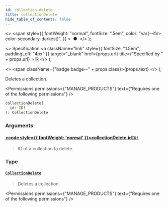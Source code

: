 ```yaml
---
id: collection-delete
title: collectionDelete
hide_table_of_contents: false
---
```


  <>
    <span
      style={{
        fontWeight: "normal",
        fontSize: ".5em",
        color: "var(--ifm-color-secondary-darkest)",
      }}
    >
      &nbsp;●&nbsp;
    </span>
  </>
);

  <>
    Specification
    <a
      className="link"
      style={{ fontSize: "1.5em", paddingLeft: "4px" }}
      target="\_blank"
      href={props.url}
      title={"Specified by " + props.url}
    >
      ⎘
    </a>
  </>
);

  <>
    <span className={"badge badge--" + props.class}>{props.text}</span>
  </>
);

Deletes a collection.

<Permissions
  permissions={"MANAGE_PRODUCTS"}
  text={"Requires one of the following permissions"}
/>

```graphql
collectionDelete(
  id: ID!
): CollectionDelete
```

### Arguments

#### [<code style={{ fontWeight: 'normal' }}>collectionDelete.<b>id</b></code>](#)<Bullet />[`ID!`](../../../api-reference/miscellaneous/scalars/id) <Badge class="secondary" text="non-null"/> <Badge class="secondary" text="scalar"/> <Badge class="secondary" text="miscellaneous"/>

> ID of a collection to delete.

### Type

#### [`CollectionDelete`](../../../api-reference/products/objects/collection-delete) <Badge class="secondary" text="object"/> <Badge class="secondary" text="products"/>

> Deletes a collection.

<Permissions
  permissions={"MANAGE_PRODUCTS"}
  text={"Requires one of the following permissions"}
/>

>

